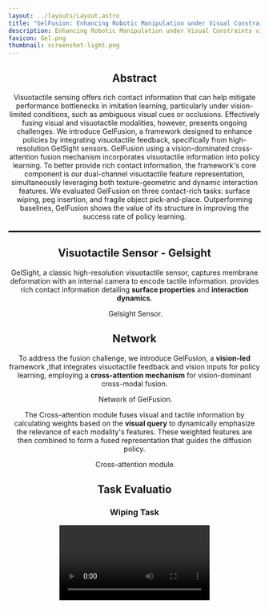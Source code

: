 ```yaml
---
layout: ../layouts/Layout.astro
title: "GelFusion: Enhancing Robotic Manipulation under Visual Constraints via Visuotactile Fusion"
description: Enhancing Robotic Manipulation under Visual Constraints via Visuotactile Fusion
favicon: Gel.png
thumbnail: screenshot-light.png
---
```







<Header
  title={frontmatter.title}
  authors={[
    {
      name: "Shulong Jinag",
      notes: ["1"],
    },
    {
      name: "Shiqi Zhao",
      notes: ["1"],
    },
    {
      name: "Yuxuan Fan",
      notes: ["2"],
    },
    {
      name: "Peng Yin",
      notes: ["1"],
    },
  ]}
  notes={[
    {
      symbol: "1",
      text: "City University of Hong Kong",
    },
    {
      symbol: "2",
      text: "The Hong Kong University of Science and Technology (Guangzhou)",
    },
  ]}
  links={[
    {
      name: "Paper",
      url: "https://arxiv.org/pdf/2505.07455v1",
      icon: "ri:file-pdf-2-line",
    },
    {
      name: "Code",
      url: "",
      icon: "ri:github-line",
    },
    {
      name: "arXiv",
      url: "https://arxiv.org/abs/2505.07455v1",
      icon: "academicons:arxiv",
    }
  ]}
  />


<Figure>
<YouTubeVideo slot="figure" videoId="YwoxCyPOEAY" />
</Figure>

## Abstract

Visuotactile sensing offers rich contact information that can help mitigate performance bottlenecks in imitation learning, particularly under vision-limited conditions, such as ambiguous visual cues or occlusions. Effectively fusing visual and visuotactile modalities, however, presents ongoing challenges. 
We introduce GelFusion, a framework designed to enhance policies by integrating visuotactile feedback, specifically from high-resolution GelSight sensors. GelFusion using a vision-dominated cross-attention fusion mechanism incorporates visuotactile information into policy learning. To better provide rich contact information, the framework's core component is our dual-channel visuotactile feature representation, simultaneously leveraging both texture-geometric and dynamic interaction features. 
We evaluated GelFusion on three contact-rich tasks: surface wiping, peg insertion, and fragile object pick-and-place. Outperforming baselines, GelFusion shows the value of its structure in improving the success rate of policy learning.

<hr style="border: none; height: 3px; background-color: #000; margin: 20px 0;"/>

## Visuotactile Sensor - Gelsight

GelSight, a classic high-resolution visuotactile sensor, captures membrane deformation with an internal camera to encode tactile information. provides rich contact information detailing **surface properties** and **interaction dynamics**.

<Figure>
  <Image slot="figure" source={sensor} altText="sensor" />
  <span slot="caption">Gelsight Sensor.</span>
</Figure>

## Network

To address the fusion challenge, we introduce GelFusion, a **vision-led** framework ,that integrates visuotactile feedback and vision inputs for policy learning, employing a **cross-attention mechanism** for vision-dominant cross-modal fusion.

<Figure>
  <Image slot="figure" source={Framework} altText="Framework" />
  <span slot="caption">Network of GelFusion.</span>
</Figure>

The Cross-attention module fuses visual and tactile information by calculating weights based on the **visual query** to dynamically emphasize the relevance of each modality's features. These weighted features are then combined to form a fused representation that guides the diffusion policy.

<Figure>
  <Image slot="figure" source={Cross_attention} altText="Cross_attention" />
  <span slot="caption">Cross-attention module.</span>
</Figure>

## Task Evaluatio
### Wiping Task

<video source={InsertationLongDemo} />

### Insertation Task

### Chips Pick Task


---

## BibTeX citation

```bibtex
@misc{jiang2025gelfusionenhancingroboticmanipulation,
      title={GelFusion: Enhancing Robotic Manipulation under Visual Constraints via Visuotactile Fusion}, 
      author={Shulong Jiang and Shiqi Zhao and Yuxuan Fan and Peng Yin},
      year={2025},
      eprint={2505.07455},
      archivePrefix={arXiv},
      primaryClass={cs.RO},
      url={https://arxiv.org/abs/2505.07455}, 
}
```